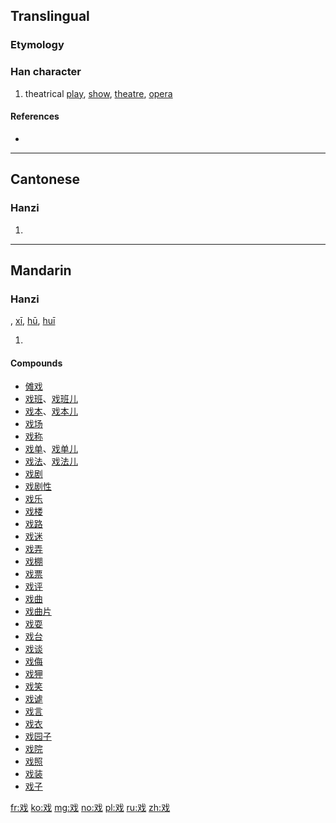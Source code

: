 {{also|戲}}
==Translingual==
{{ja-forms|[[戯]]|戏|[[戲]]}}

===Etymology===
{{Han simp|戲|f=|t=又}}

===Han character===
{{Han char|rn=62|rad=戈|as=02|sn=6|four=|canj=EI}}

# theatrical [[play]], [[show]], [[theatre]], [[opera]]

====References====
* {{Han ref|kx=0411.091|hdz=21400.030|uh=620F|ud=25103}}

----

==Cantonese==

===Hanzi===
{{yue-hanzi|jyut=hei3|y=hei3|tra=戲}}

# {{defn|lang=yue|sort=戈02}}

----

==Mandarin==

===Hanzi===
{{cmn-hanzi|tra=戲|pin=[[xì]] ([[xi4]])|wg=hsi<sup>4</sup>}}, [[xī]], [[hū]], [[huī]] 

# {{defn|lang=cmn|sort=戈02}}

====Compounds====
* [[傩戏]]
* [[戏班]]、[[戏班儿]]
* [[戏本]]、[[戏本儿]]
* [[戏场]]
* [[戏称]]
* [[戏单]]、[[戏单儿]]
* [[戏法]]、[[戏法儿]]
* [[戏剧]]
* [[戏剧性]]
* [[戏乐]]
* [[戏楼]]
* [[戏路]]
* [[戏迷]]
* [[戏弄]]
* [[戏棚]]
* [[戏票]]
* [[戏评]]
* [[戏曲]]
* [[戏曲片]]
* [[戏耍]]
* [[戏台]]
* [[戏谈]]
* [[戏侮]]
* [[戏狎]]
* [[戏笑]]
* [[戏谑]]
* [[戏言]]
* [[戏衣]]
* [[戏园子]]
* [[戏院]]
* [[戏照]]
* [[戏装]]
* [[戏子]]

[[fr:戏]]
[[ko:戏]]
[[mg:戏]]
[[no:戏]]
[[pl:戏]]
[[ru:戏]]
[[zh:戏]]